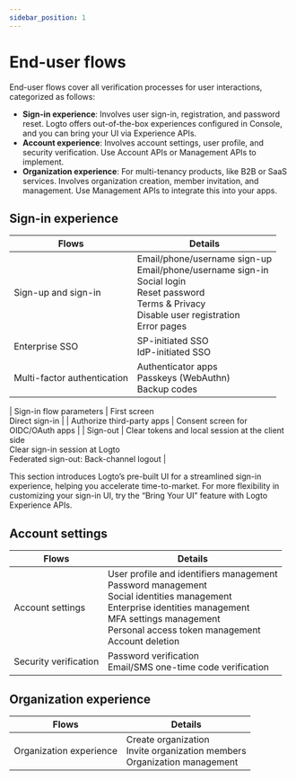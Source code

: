 ```yaml
---
sidebar_position: 1
---
```


# End-user flows

End-user flows cover all verification processes for user interactions, categorized as follows:

- **Sign-in experience**: Involves user sign-in, registration, and password reset. Logto offers out-of-the-box experiences configured in Console, and you can bring your UI via Experience APIs.
- **Account experience**: Involves account settings, user profile, and security verification. Use Account APIs or Management APIs to implement.
- **Organization experience**: For multi-tenancy products, like B2B or SaaS services. Involves organization creation, member invitation, and management. Use Management APIs to integrate this into your apps.

## Sign-in experience

| Flows                       | Details                                                                                                                                                             |
| --------------------------- | ------------------------------------------------------------------------------------------------------------------------------------------------------------------- |
| Sign-up and sign-in         | Email/phone/username sign-up<br/>Email/phone/username sign-in<br/>Social login<br/>Reset password<br/>Terms & Privacy<br/>Disable user registration<br/>Error pages |
| Enterprise SSO              | SP-initiated SSO<br/>IdP-initiated SSO                                                                                                                              |
| Multi-factor authentication | Authenticator apps<br/>Passkeys (WebAuthn)<br/>Backup codes                                                                                                         |

| Sign-in flow parameters
| First screen<br/>Direct sign-in |
| Authorize third-party apps | Consent screen for OIDC/OAuth apps |
| Sign-out | Clear tokens and local session at the client side<br/>Clear sign-in session at Logto<br/>Federated sign-out: Back-channel logout |

This section introduces Logto’s pre-built UI for a streamlined sign-in experience, helping you accelerate time-to-market. For more flexibility in customizing your sign-in UI, try the “Bring Your UI” feature with Logto Experience APIs.

## Account settings

| Flows                 | Details                                                                                                                                                                                                                     |
| --------------------- | --------------------------------------------------------------------------------------------------------------------------------------------------------------------------------------------------------------------------- |
| Account settings      | User profile and identifiers management<br/>Password management<br/>Social identities management<br/>Enterprise identities management<br/>MFA settings management<br/>Personal access token management<br/>Account deletion |
| Security verification | Password verification<br/>Email/SMS one-time code verification                                                                                                                                                              |

## Organization experience

| Flows                   | Details                                                                         |
| ----------------------- | ------------------------------------------------------------------------------- |
| Organization experience | Create organization<br/>Invite organization members<br/>Organization management |
